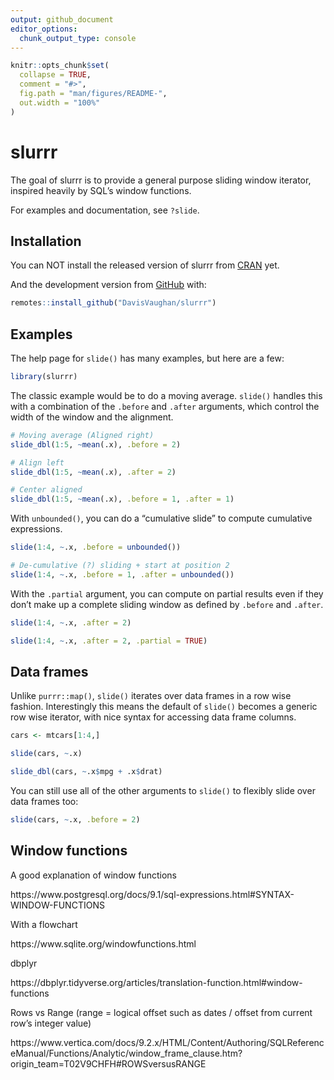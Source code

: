 ```yaml
---
output: github_document
editor_options: 
  chunk_output_type: console
---
```


<!-- README.md is generated from README.Rmd. Please edit that file -->

```r
knitr::opts_chunk$set(
  collapse = TRUE,
  comment = "#>",
  fig.path = "man/figures/README-",
  out.width = "100%"
)
```
# slurrr

<!-- badges: start -->
<!-- badges: end -->

The goal of slurrr is to provide a general purpose sliding window iterator, inspired heavily by SQL's window functions.

For examples and documentation, see `?slide`.

## Installation

You can NOT install the released version of slurrr from [CRAN](https://CRAN.R-project.org) yet.

And the development version from [GitHub](https://github.com/) with:

``` r
remotes::install_github("DavisVaughan/slurrr")
```

## Examples

The help page for `slide()` has many examples, but here are a few:

```r
library(slurrr)
```

The classic example would be to do a moving average. `slide()` handles this with a combination of the `.before` and `.after` arguments, which control the width of the window and the alignment.

```r
# Moving average (Aligned right)
slide_dbl(1:5, ~mean(.x), .before = 2)

# Align left
slide_dbl(1:5, ~mean(.x), .after = 2)

# Center aligned
slide_dbl(1:5, ~mean(.x), .before = 1, .after = 1)
```

With `unbounded()`, you can do a "cumulative slide" to compute cumulative expressions.

```r
slide(1:4, ~.x, .before = unbounded())

# De-cumulative (?) sliding + start at position 2
slide(1:4, ~.x, .before = 1, .after = unbounded())
```

With the `.partial` argument, you can compute on partial results even if they don't make up a complete sliding window as defined by `.before` and `.after`.

```r
slide(1:4, ~.x, .after = 2)

slide(1:4, ~.x, .after = 2, .partial = TRUE)
```

## Data frames

Unlike `purrr::map()`, `slide()` iterates over data frames in a row wise fashion. Interestingly this means the default of `slide()` becomes a generic row wise iterator, with nice syntax for accessing data frame columns.

```r
cars <- mtcars[1:4,]

slide(cars, ~.x)

slide_dbl(cars, ~.x$mpg + .x$drat)
```

You can still use all of the other arguments to `slide()` to flexibly slide over data frames too:

```r
slide(cars, ~.x, .before = 2)
```


## Window functions

A good explanation of window functions

https://www.postgresql.org/docs/9.1/sql-expressions.html#SYNTAX-WINDOW-FUNCTIONS

With a flowchart 

https://www.sqlite.org/windowfunctions.html

dbplyr

https://dbplyr.tidyverse.org/articles/translation-function.html#window-functions

Rows vs Range (range = logical offset such as dates / offset from current row's integer value)

https://www.vertica.com/docs/9.2.x/HTML/Content/Authoring/SQLReferenceManual/Functions/Analytic/window_frame_clause.htm?origin_team=T02V9CHFH#ROWSversusRANGE
